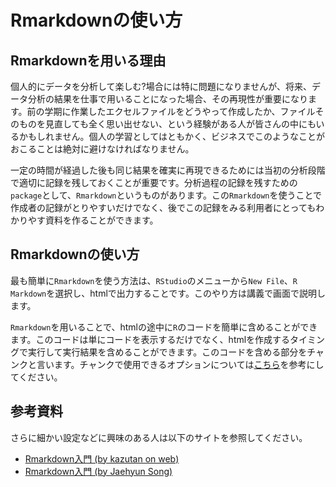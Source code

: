 #  Rmarkdownの使い方

## Rmarkdownを用いる理由

個人的にデータを分析して楽しむ?場合には特に問題になりませんが、将来、データ分析の結果を仕事で用いることになった場合、その再現性が重要になります。前の学期に作業したエクセルファイルをどうやって作成したか、ファイルそのものを見直しても全く思い出せない、という経験がある人が皆さんの中にもいるかもしれません。個人の学習としてはともかく、ビジネスでこのようなことがおこることは絶対に避けなければなりません。

一定の時間が経過した後も同じ結果を確実に再現できるためには当初の分析段階で適切に記録を残しておくことが重要です。分析過程の記録を残すための`package`として、`Rmarkdown`というものがあります。この`Rmarkdown`を使うことで作成者の記録がとりやすいだけでなく、後でこの記録をみる利用者にとってもわかりやす資料を作ることができます。

## Rmarkdownの使い方

最も簡単に`Rmarkdown`を使う方法は、`RStudio`のメニューから`New File`、`R Markdown`を選択し、htmlで出力することです。このやり方は講義で画面で説明します。

`Rmarkdown`を用いることで、htmlの途中に`R`のコードを簡単に含めることができます。このコードは単にコードを表示するだけでなく、htmlを作成するタイミングで実行して実行結果を含めることができます。このコードを含める部分をチャンクと言います。チャンクで使用できるオプションについては[こちら](https://teramonagi.hatenablog.com/entry/20130615/1371303616)を参考にしてください。


## 参考資料

さらに細かい設定などに興味のある人は以下のサイトを参照してください。

- [Rmarkdown入門 (by kazutan on web)](https://kazutan.github.io/kazutanR/Rmd_intro.html)
- [Rmarkdown入門 (by Jaehyun Song)](https://www.jaysong.net/tutorial/R/rmarkdown_intro.html/)
